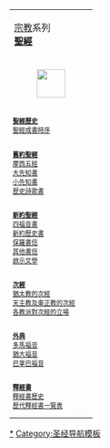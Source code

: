 {| class="toccolours" cellspacing="3px" style="float: right;clear:right; margin: 0 0 1em 1em; text-align:center;"
|-
| colspan="2" |[[宗教]]系列<br />'''[[聖經]]'''
|-
|[[File:CatholicBible.JPG|50px|]]
|-
| style="font-size:11px" |'''[[聖經歷史]]'''<br />[[聖經成書時序]]<br />
|-
| style="font-size:11px" |'''[[舊約聖經]]'''<br />[[摩西五經]]<br />[[大先知書]]<br />[[小先知書]]<br />[[歷史詩歌書]]
|-
| style="font-size:11px" |'''[[新約聖經]]'''<br />[[四福音書]]<br />[[使徒行傳|新約歷史書]]<br />[[保羅書信]]<br />[[其他書信]] <br />[[啟示錄|啟示文學]]
|-
| style="font-size:11px" |'''[[次經]]'''<br />[[猶太教的次經]]<br />[[天主教及東正教的次經]]<br />[[各教派對次經的立場]]<br />
|-
| style="font-size:11px" |'''[[新约外典|外典]]'''<br />[[多馬福音]]<br />[[猶大福音]]<br />[[巴拿巴福音]]<br />
|-
| style="font-size:11px" |'''[[釋經書]]'''<br />[[釋經書歷史]]<br />[[歷代釋經書一覽表]]
|}<noinclude>
[[Category:圣经|*]]
[[Category:圣经导航模板]]
</noinclude>